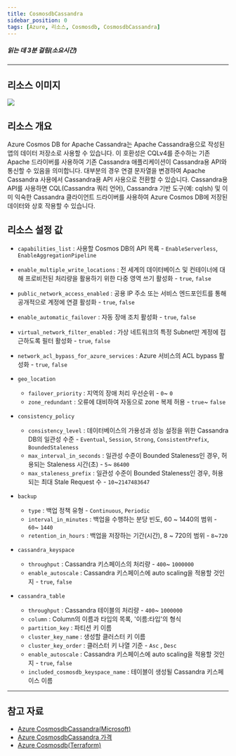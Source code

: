 ```yaml
---
title: CosmosdbCassandra
sidebar_position: 0
tags: [Azure, 리소스, Cosmosdb, CosmosdbCassandra]
---
```





##### 읽는 데 3분 걸림(소요시간)

*****

## 리소스 이미지
<img src={icon} />

## 리소스 개요
Azure Cosmos DB for Apache Cassandra는 Apache Cassandra용으로 작성된 앱의 데이터 저장소로 사용할 수 있습니다. 
이 호환성은 CQLv4를 준수하는 기존 Apache 드라이버를 사용하여 기존 Cassandra 애플리케이션이 Cassandra용 API와 통신할 수 있음을 의미합니다. 
대부분의 경우 연결 문자열을 변경하여 Apache Cassandra 사용에서 Cassandra용 API 사용으로 전환할 수 있습니다. 
Cassandra용 API를 사용하면 CQL(Cassandra 쿼리 언어), Cassandra 기반 도구(예: cqlsh) 및 이미 익숙한 Cassandra 클라이언트 드라이버를 사용하여 Azure Cosmos DB에 저장된 데이터와 상호 작용할 수 있습니다.






## 리소스 설정 값
- ```capabilities_list``` : 사용할 Cosmos DB의 API 목룍 - ```EnableServerless```, ```EnableAggregationPipeline```

- ```enable_multiple_write_locations``` : 전 세계의 데이터베이스 및 컨테이너에 대해 프로비전된 처리량을 활용하기 위한 다중 영역 쓰기 활성화 - ```true```, ```false```

- ```public_network_access_enabled``` : 공용 IP 주소 또는 서비스 엔드포인트를 통해 공개적으로 계정에 연결 활성화 - ```true```, ```false```

- ```enable_automatic_failover``` : 자동 장애 조치 활성화 - ```true```, ```false```

- ```virtual_network_filter_enabled``` : 가상 네트워크의 특정 Subnet만 계정에 접근하도록 필터 활성화 - ```true```, ```false```

- ```network_acl_bypass_for_azure_services``` : Azure 서비스의 ACL bypass 활성화 - ```true```, ```false```


- ```geo_location```   
    +  ```failover_priority``` : 지역의 장애 처리 우선순위 - ```0```~ ```0```
    +  ```zone_redundant``` : 오류에 대비하여 자동으로 zone 복제 허용 - ```true```~ ```false```


- ```consistency_policy```   
    +  ```consistency_level``` : 데이터베이스의 가용성과 성능 설정을 위한 Cassandra DB의 일관성 수준 - ```Eventual```, ```Session```, ```Strong```, ```ConsistentPrefix```, ```BoundedStaleness```
    +  ```max_interval_in_seconds``` : 일관성 수준이 Bounded Staleness인 경우, 허용되는 Staleness 시간(초) - ```5```~ ```86400```    
    +  ```max_staleness_prefix``` : 일관성 수준이 Bounded Staleness인 경우, 허용되는 최대 Stale Request 수 - ```10```~```2147483647```
    

- ```backup```   
    +  ```type``` : 백업 정책 유형 - ```Continuous```, ```Periodic```
    +  ```interval_in_minutes``` : 백업을 수행하는 분당 빈도, 60 ~ 1440의 범위 - ```60```~ ```1440```    
    +  ```retention_in_hours``` : 백업을 저장하는 기간(시간), 8 ~ 720의 범위 - ```8```~```720```    


- ```cassandra_keyspace```   
    +  ```throughput``` : Cassandra 키스페이스의 처리량 - ```400```~ ```1000000```
    +  ```enable_autoscale``` : Cassandra 키스페이스에 auto scaling을 적용할 것인지 - ```true```, ```false```    


- ```cassandra_table```   
    +  ```throughput``` : Cassandra 테이블의 처리량 - ```400```~ ```1000000```
    +  ```column``` : Column의 이름과 타입의 목록, '이름:타입'의 형식 
    +  ```partition_key``` : 파티션 키 이름
    +  ```cluster_key_name``` : 생성할 클러스터 키 이름
    +  ```cluster_key_order``` : 클러스터 키 나열 기준 - ```Asc``` , ```Desc```
    +  ```enable_autoscale``` : Cassandra 키스페이스에 auto scaling을 적용할 것인지 - ```true```, ```false```
    +  ```included_cosmosdb_keyspace_name``` : 테이블이 생성될 Cassandra 키스페이스 이름 





*****
## 참고 자료
- [Azure CosmosdbCassandra(Microsoft)](https://learn.microsoft.com/ko-kr/azure/cosmos-db/introduction)
- [Azure CosmosdbCassandra 가격](https://azure.microsoft.com/en-us/pricing/details/cosmos-db/autoscale-provisioned/) 
- [Azure Cosmosdb(Terraform)](https://registry.terraform.io/providers/hashicorp/azurerm/latest/docs/resources/cosmosdb_account)
